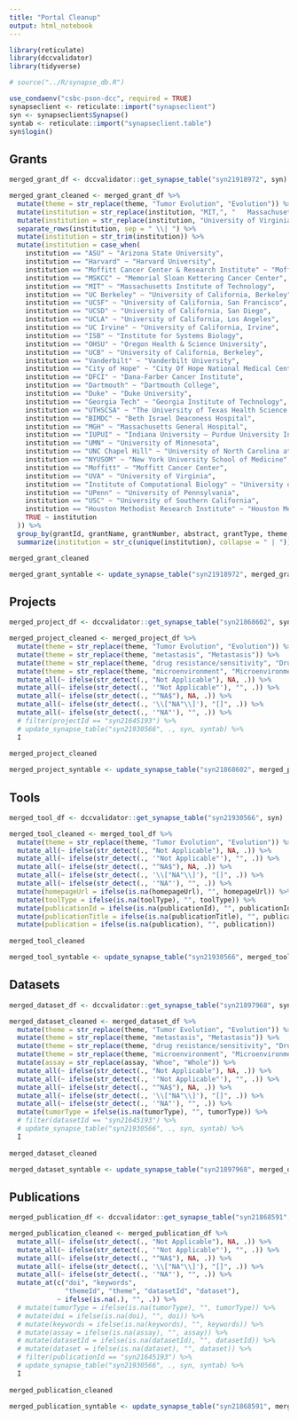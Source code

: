 ```yaml
---
title: "Portal Cleanup"
output: html_notebook
---
```


```r
library(reticulate)
library(dccvalidator)
library(tidyverse)

# source("../R/synapse_db.R")

use_condaenv("csbc-pson-dcc", required = TRUE)
synapseclient <- reticulate::import("synapseclient")
syn <- synapseclient$Synapse()
syntab <- reticulate::import("synapseclient.table")
syn$login()
```

## Grants

```r
merged_grant_df <- dccvalidator::get_synapse_table("syn21918972", syn)
```

```r
merged_grant_cleaned <- merged_grant_df %>% 
  mutate(theme = str_replace(theme, "Tumor Evolution", "Evolution")) %>% 
  mutate(institution = str_replace(institution, "MIT,", "	Massachusetts Institute of Technology |")) %>% 
  mutate(institution = str_replace(institution, "University of Virginia, University of Pennsylvania, University of Delaware", "University of Virginia | University of Pennsylvania | University of Delaware" )) %>% 
  separate_rows(institution, sep = " \\| ") %>%
  mutate(institution = str_trim(institution)) %>% 
  mutate(institution = case_when(
    institution == "ASU" ~ "Arizona State University",
    institution == "Harvard" ~ "Harvard University",
    institution == "Moffitt Cancer Center & Research Institute" ~ "Moffitt Cancer Center",
    institution == "MSKCC" ~ "Memorial Sloan Kettering Cancer Center",
    institution == "MIT" ~ "Massachusetts Institute of Technology",
    institution == "UC Berkeley" ~ "University of California, Berkeley",
    institution == "UCSF" ~ "University of California, San Francisco",
    institution == "UCSD" ~ "University of California, San Diego",
    institution == "UCLA" ~ "University of California, Los Angeles",
    institution == "UC Irvine" ~ "University of California, Irvine",
    institution == "ISB" ~ "Institute for Systems Biology",
    institution == "OHSU" ~ "Oregon Health & Science University",
    institution == "UCB" ~ "University of California, Berkeley",
    institution == "Vanderbilt" ~ "Vanderbilt University",
    institution == "City of Hope" ~ "City Of Hope National Medical Center",
    institution == "DFCI" ~ "Dana-Farber Cancer Institute",
    institution == "Dartmouth" ~ "Dartmouth College",
    institution == "Duke" ~ "Duke University",
    institution == "Georgia Tech" ~ "Georgia Institute of Technology",
    institution == "UTHSCSA" ~ "The University of Texas Health Science Center at San Antonio",
    institution == "BIMDC" ~ "Beth Israel Deaconess Hospital",
    institution == "MGH" ~ "Massachusetts General Hospital",
    institution == "IUPUI" ~ "Indiana University – Purdue University Indianapolis",
    institution == "UMN" ~ "University of Minnesota",
    institution == "UNC Chapel Hill" ~ "University of North Carolina at Chapel Hill",
    institution == "NYUSOM" ~ "New York University School of Medicine",
    institution == "Moffitt" ~ "Moffitt Cancer Center",
    institution == "UVA" ~ "University of Virginia",
    institution == "Institute of Computational Biology" ~ "University of Virginia",
    institution == "UPenn" ~ "University of Pennsylvania",
    institution == "USC" ~ "University of Southern California",
    institution == "Houston Methodist Research Institute" ~ "Houston Methodist",
    TRUE ~ institution
  )) %>% 
  group_by(grantId, grantName, grantNumber, abstract, grantType, theme, consortium, investigator) %>%
  summarize(institution = str_c(unique(institution), collapse = " | "))

merged_grant_cleaned
```

```r
merged_grant_syntable <- update_synapse_table("syn21918972", merged_grant_cleaned, syn, syntab)
```


## Projects

```r
merged_project_df <- dccvalidator::get_synapse_table("syn21868602", syn)
```

```r
merged_project_cleaned <- merged_project_df %>% 
  mutate(theme = str_replace(theme, "Tumor Evolution", "Evolution")) %>% 
  mutate(theme = str_replace(theme, "metastasis", "Metastasis")) %>% 
  mutate(theme = str_replace(theme, "drug resistance/sensitivity", "Drug Resistance/Sensitivity")) %>% 
  mutate(theme = str_replace(theme, "microenvironment", "Microenvironment")) %>% 
  mutate_all(~ ifelse(str_detect(., "Not Applicable"), NA, .)) %>%
  mutate_all(~ ifelse(str_detect(., '"Not Applicable"'), "", .)) %>%
  mutate_all(~ ifelse(str_detect(., "^NA$"), NA, .)) %>%
  mutate_all(~ ifelse(str_detect(., '\\["NA"\\]'), "[]", .)) %>%
  mutate_all(~ ifelse(str_detect(., '"NA"'), "", .)) %>%
  # filter(projectId == "syn21645193") %>% 
  # update_synapse_table("syn21930566", ., syn, syntab) %>%
  I
 
merged_project_cleaned
```

```r
merged_project_syntable <- update_synapse_table("syn21868602", merged_project_cleaned, syn, syntab)
```

## Tools

```r
merged_tool_df <- dccvalidator::get_synapse_table("syn21930566", syn)
```

```r
merged_tool_cleaned <- merged_tool_df %>% 
  mutate(theme = str_replace(theme, "Tumor Evolution", "Evolution")) %>% 
  mutate_all(~ ifelse(str_detect(., "Not Applicable"), NA, .)) %>%
  mutate_all(~ ifelse(str_detect(., '"Not Applicable"'), "", .)) %>%
  mutate_all(~ ifelse(str_detect(., "^NA$"), NA, .)) %>%
  mutate_all(~ ifelse(str_detect(., '\\["NA"\\]'), "[]", .)) %>%
  mutate_all(~ ifelse(str_detect(., '"NA"'), "", .)) %>%
  mutate(homepageUrl = ifelse(is.na(homepageUrl), "", homepageUrl)) %>% 
  mutate(toolType = ifelse(is.na(toolType), "", toolType)) %>% 
  mutate(publicationId = ifelse(is.na(publicationId), "", publicationId)) %>% 
  mutate(publicationTitle = ifelse(is.na(publicationTitle), "", publicationTitle)) %>% 
  mutate(publication = ifelse(is.na(publication), "", publication))
 
merged_tool_cleaned
```

```r
merged_tool_syntable <- update_synapse_table("syn21930566", merged_tool_cleaned, syn, syntab)
```

## Datasets


```r
merged_dataset_df <- dccvalidator::get_synapse_table("syn21897968", syn)
```

```r
merged_dataset_cleaned <- merged_dataset_df %>% 
  mutate(theme = str_replace(theme, "Tumor Evolution", "Evolution")) %>% 
  mutate(theme = str_replace(theme, "metastasis", "Metastasis")) %>% 
  mutate(theme = str_replace(theme, "drug resistance/sensitivity", "Drug Resistance/Sensitivity")) %>% 
  mutate(theme = str_replace(theme, "microenvironment", "Microenvironment")) %>% 
  mutate(assay = str_replace(assay, "Whoe", "Whole")) %>% 
  mutate_all(~ ifelse(str_detect(., "Not Applicable"), NA, .)) %>%
  mutate_all(~ ifelse(str_detect(., '"Not Applicable"'), "", .)) %>%
  mutate_all(~ ifelse(str_detect(., "^NA$"), NA, .)) %>%
  mutate_all(~ ifelse(str_detect(., '\\["NA"\\]'), "[]", .)) %>%
  mutate_all(~ ifelse(str_detect(., '"NA"'), "", .)) %>%
  mutate(tumorType = ifelse(is.na(tumorType), "", tumorType)) %>% 
  # filter(datasetId == "syn21645193") %>% 
  # update_synapse_table("syn21930566", ., syn, syntab) %>%
  I
 
merged_dataset_cleaned
```

```r
merged_dataset_syntable <- update_synapse_table("syn21897968", merged_dataset_cleaned, syn, syntab)
```

## Publications

```r
merged_publication_df <- dccvalidator::get_synapse_table("syn21868591", syn)
```

```r
merged_publication_cleaned <- merged_publication_df %>% 
  mutate_all(~ ifelse(str_detect(., "Not Applicable"), NA, .)) %>%
  mutate_all(~ ifelse(str_detect(., '"Not Applicable"'), "", .)) %>%
  mutate_all(~ ifelse(str_detect(., "^NA$"), NA, .)) %>%
  mutate_all(~ ifelse(str_detect(., '\\["NA"\\]'), "[]", .)) %>%
  mutate_all(~ ifelse(str_detect(., '"NA"'), "", .)) %>%
  mutate_at(c("doi", "keywords",
              "themeId", "theme", "datasetId", "dataset"),
            ~ ifelse(is.na(.), "", .)) %>%
  # mutate(tumorType = ifelse(is.na(tumorType), "", tumorType)) %>% 
  # mutate(doi = ifelse(is.na(doi), "", doi)) %>% 
  # mutate(keywords = ifelse(is.na(keywords), "", keywords)) %>% 
  # mutate(assay = ifelse(is.na(assay), "", assay)) %>% 
  # mutate(datasetId = ifelse(is.na(datasetId), "", datasetId)) %>% 
  # mutate(dataset = ifelse(is.na(dataset), "", dataset)) %>% 
  # filter(publicationId == "syn21645193") %>% 
  # update_synapse_table("syn21930566", ., syn, syntab) %>%
  I
 
merged_publication_cleaned
```

```r
merged_publication_syntable <- update_synapse_table("syn21868591", merged_publication_cleaned, syn, syntab)
```
